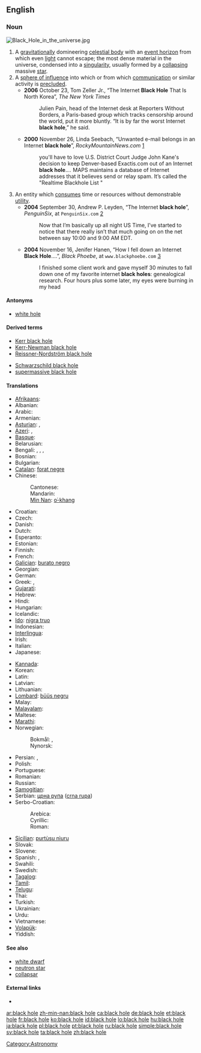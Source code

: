 {{also|blackhole}}
==English==

===Noun===
[[File:Black Hole in the universe.jpg|thumb]]
{{en-noun|sg=[[black]] [[hole]]}}

# A [[gravitation]]ally domineering [[celestial body]] with an [[event horizon]] from which even [[light]] cannot escape; the most dense material in the universe, condensed into a [[singularity]], usually formed by a [[collapse|collapsing]] massive [[star]].
# A [[sphere of influence]] into which or from which [[communication]] or similar activity is [[preclude]]d.
#* '''2006''' October 23, Tom Zeller Jr., “The Internet '''Black Hole''' That Is North Korea”, ''The New York Times''
#*: Julien Pain, head of the Internet desk at Reporters Without Borders, a Paris-based group which tracks censorship around the world, put it more bluntly. “It is by far the worst Internet '''black hole''',” he said.
#* '''2000''' November 26, Linda Seebach, “Unwanted e-mail belongs in an Internet '''black hole'''”, ''RockyMountainNews.com'' [http://rockymountainnews.com/seebach/1126seeba.shtml]
#*: you'll have to love U.S. District Court Judge John Kane's decision to keep Denver-based Exactis.com out of an Internet '''black hole'''.''...'' MAPS maintains a database of Internet addresses that it believes send or relay spam. It’s called the "Realtime Blackhole List<!--,-->"
# An entity which [[consume]]s time or resources without demonstrable [[utility]].
#* '''2004''' September 30, Andrew P. Leyden, “The Internet '''black hole'''”, ''PenguinSix'', at <tt>PenguinSix.com</tt> [http://penguinsix.com/?p=428]<!--http://www.penguinsix.com/blog/archives/2004/09/the_internet_bl.html-->
#*: Now that I’m basically up all night US Time, I’ve started to notice that there really isn’t that much going on on the net between say 10:00 and 9:00 AM EDT.
#* '''2004''' November 16, Jenifer Hanen, “How I fell down an Internet '''Black Hole'''....”, ''Black Phoebe'', at <tt>www.blackphoebe.com</tt> [http://www.blackphoebe.com/msjen/archives/2004/11/how_i_fell_down.html]
#*: I finished some client work and gave myself 30 minutes to fall down one of my favorite internet '''black holes''': genealogical research. Four hours plus some later, my eyes were burning in my head

====Antonyms====
* [[white hole]]

====Derived terms====
{{top2}}
* [[Kerr black hole]]
* [[Kerr-Newman black hole]]
* [[Reissner-Nordström black hole]]
{{mid2}}
* [[Schwarzschild black hole]]
* [[supermassive black hole]]
{{bottom}}

====Translations====
{{trans-top|celestial body}}
* [[Afrikaans]]: {{t|af|swartgat}}
* Albanian: {{t-|sq|vrimë e zezë|f|xs=Albanian}}
* Arabic: {{t|ar|ثقب أسود|m|tr=thuqb 'áswad|sc=Arab}}
* Armenian: {{t-|hy|սև խոռոչ|tr=sev xoṙoč}}
* [[Asturian]]: {{t|ast|furacu prietu|m|xs=Asturian}},  {{t|ast|fueyu prietu|m|xs=Asturian}}
* [[Azeri]]: {{t|az|qara dəlik|xs=Azeri}},  {{t|az|qara çuxur|xs=Azeri}}
* [[Basque]]: {{t-|eu|zulo beltz|xs=Basque}}
* Belarusian: {{t|be|чорная дзіра|f|tr=čórnaja dzirá|sc=Cyrl}}
* Bengali: {{t|bn|কৃষ্ণগহ্বর|tr=krishnôgôhbôr|sc=Beng|xs=Bengali}}, {{t|bn|কৃষ্ণবিবর|tr=krishnôbibôr|sc=Beng}}, {{t|bn|ব্ল্যাকহোল|tr=blêk-hol|sc=Beng}}, {{t|bn|ব্ল্যাক হোল|tr=blêk hol|sc=Beng}}
* Bosnian: {{t-|bs|crna rupa|f}}
* Bulgarian: {{t|bg|черна дупка|f|tr=čérna dúpka|sc=Cyrl}}
* [[Catalan]]: [[forat negre]] {{m}}
* Chinese:
*: Cantonese: {{tø|yue|黑洞|tr=hak1 dung6|sc=Hani}}
*: Mandarin: {{t|zh|黑洞|tr=hēidòng|sc=Hani}}
*: [[Min Nan]]: [[o͘-khang]]
* Croatian: {{t-|hr|crna rupa|f}}
* Czech: {{t-|cs|černá díra|f}}
* Danish: {{t|da|sort hul}}
* Dutch: {{t+|nl|zwart gat|n}}
* Esperanto: {{t-|eo|nigra truo|xs=Esperanto}}
* Estonian: {{t-|et|must auk}}
* Finnish: {{t-|fi|musta aukko}}
* French: {{t+|fr|trou noir|m}}
* [[Galician]]: [[burato negro]] {{m}}
* Georgian: {{t|ka|შავი ხვრელი|tr=šavi χvreli}}
* German: {{t-|de|schwarzes Loch|n}}
* Greek: {{t|el|μαύρη τρύπα|f|tr=mávri trýpa}}, {{t|el|μελανή οπή|f|tr=melaní opí}}
* [[Gujarati]]: {{t|gu|કૃષ્ણ વિવર|sc=Gujr}}
* Hebrew: {{t+|he|חור שחור|m}}
* Hindi: {{t|hi|काल कोठरी|f|tr=kāl-koṭhrī|sc=Deva}}
* Hungarian: {{t+|hu|fekete lyuk}}
* Icelandic: {{t+|is|svarthol}}
* [[Ido]]: [[nigra truo]]
* Indonesian: {{t|id|lubang hitam}}
* [[Interlingua]]: {{t|ia|cavo nigre}}
* Irish: {{t|ga|dúpholl|m|xs=Irish}}
* Italian: {{t-|it|buco nero|m}}
* Japanese: {{t+|ja|ブラックホール|tr=burakkuhōru}}
{{trans-mid}}
* [[Kannada]]: {{t|kn|ಕಪ್ಪು ಕುಳಿ|sc=Knda}}
* Korean: {{t+|ko|블랙홀|tr=beullaek-hol|sc=Hang}}
* Latin: {{t|la|gurges ater|m}}
* Latvian: {{t|lv|melnais caurums}}
* Lithuanian: {{t-|lt|juodoji skylė|f|xs=Lithuanian}}
* [[Lombard]]: [[büüs negru]]
* Malay: {{t|ms|lohong hitam}}
* [[Malayalam]]: {{t|ml|തമോദ്വാരം|sc=Mlym}}
* Maltese: {{t-|mt|toqba sewda|f|xs=Maltese}}
* [[Marathi]]: {{t|mr|कृष्णविवर|sc=Deva|xs=Marathi}}
* Norwegian:
*: Bokmål: {{t-|no|svart hull}}, {{t-|no|sort hull}}
*: Nynorsk: {{t-|nn|svart hòl|xs=Norwegian Nynorsk}}
* Persian: {{t|fa|سیاه‌چاله فضایی|tr=siyâh-čâle fazâyi|sc=fa-Arab}}, {{t|fa|سیاه‌چاله|tr=siyâh-čâle|sc=fa-Arab}}
* Polish: {{t+|pl|czarna dziura|f}}
* Portuguese: {{t-|pt|buraco negro|m}}
* Romanian: {{t-|ro|gaură neagră|f}}
* Russian: {{t+|ru|чёрная дыра|f|tr=čórnaja dyrá}}
* [[Samogitian]]: {{tø|sgs|jouduojė skīlie|f}}
* Serbian: [[црна рупа]] ([[crna rupa]]) {{f}}
* Serbo-Croatian:
*: Arebica: {{t|sh|ڄرنآ رۆپآ|f|sc=Arab|xs=Serbo-Croatian}}
*: Cyrillic: {{t|sh|црна рупа|f|sc=Cyrl|xs=Serbo-Croatian}}
*: Roman: {{t|sh|crna rupa|f|xs=Serbo-Croatian}}
* [[Sicilian]]: [[purtùsu nìuru]] {{m}}
* Slovak: {{t-|sk|čierna diera|f}}
* Slovene: {{t-|sl|črna luknja|f}}
* Spanish: {{t+|es|agujero negro|m}},  {{t+|es|hoyo negro|m}}
* Swahili: {{t|sw|shimo jeusi}}
* Swedish: {{t+|sv|svart hål|n}}
* [[Tagalog]]: {{t-|tl|itim na butas|xs=Tagalog}}
* [[Tamil]]: {{t|ta|கருங்குழி|sc=Taml}}
* [[Telugu]]: {{t|te|కాలబిలము|sc=Telu}}
* Thai: {{t|th|หลุมดำ|tr=lŏom dam|sc=Thai}}
* Turkish: {{t+|tr|kara delik}}
* Ukrainian: {{t|uk|чорна діра|f|tr=čórna dirá|sc=Cyrl}}
* Urdu: {{t|ur|ثقب اسود|sc=ur-Arab}}
* Vietnamese: {{t-|vi|hố đen|xs=Vietnamese}}
* [[Volapük]]: {{t|vo|siblägahog}}
* Yiddish: {{t|yi|שווארצע לאך|sc=Hebr|xs=Yiddish}}
{{trans-bottom}}

====See also====
* [[white dwarf]]
* [[neutron star]]
* [[collapsar]]

====External links====
* {{pedialite}}

[[Category:Astronomy]]

[[ar:black hole]]
[[zh-min-nan:black hole]]
[[ca:black hole]]
[[de:black hole]]
[[et:black hole]]
[[fr:black hole]]
[[ko:black hole]]
[[id:black hole]]
[[lo:black hole]]
[[hu:black hole]]
[[ja:black hole]]
[[pl:black hole]]
[[pt:black hole]]
[[ru:black hole]]
[[simple:black hole]]
[[sv:black hole]]
[[ta:black hole]]
[[zh:black hole]]